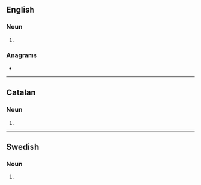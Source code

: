 ==English==

===Noun===
{{head|en|noun plural form}}

# {{plural of|cotangent|lang=en}}

===Anagrams===
* {{anagrams|en|congestant}}

----

==Catalan==

===Noun===
{{head|ca|noun form}}

# {{plural of|cotangent|lang=ca}}

----

==Swedish==

===Noun===
{{head|sv|noun form}}

# {{sv-noun-form-indef-gen|cotangent}}